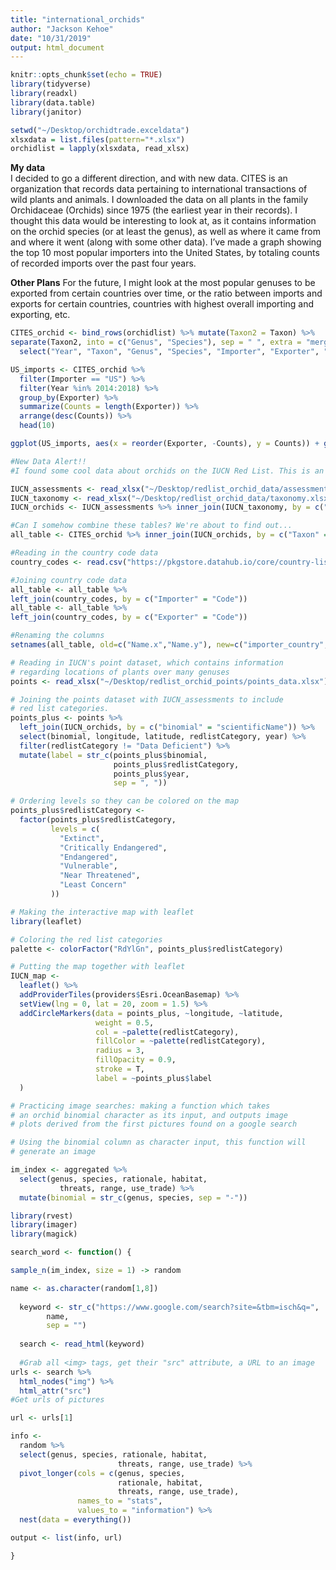 ```yaml
---
title: "international_orchids"
author: "Jackson Kehoe"
date: "10/31/2019"
output: html_document
---
```


```r
knitr::opts_chunk$set(echo = TRUE)
library(tidyverse)
library(readxl)
library(data.table)
library(janitor)
```

```r
setwd("~/Desktop/orchidtrade.exceldata")
xlsxdata = list.files(pattern="*.xlsx")
orchidlist = lapply(xlsxdata, read_xlsx)
```

**My data** <br/>
I decided to go a different direction, and with new data. CITES is an organization that records data pertaining to international transactions of wild plants and animals. I downloaded the data on all plants in the family Orchidaceae (Orchids) since 1975 (the earliest year in their records). I thought this data would be interesting to look at, as it contains information on the orchid species (or at least the genus), as well as where it came from and where it went (along with some other data). I've made a graph showing the top 10 most popular importers into the United States, by totaling counts of recorded imports over the past four years. 

**Other Plans**
For the future, I might look at the most popular genuses to be exported from certain countries over time, or the ratio between imports and exports for certain countries, countries with highest overall importing and exporting, etc. 

```r
CITES_orchid <- bind_rows(orchidlist) %>% mutate(Taxon2 = Taxon) %>% 
separate(Taxon2, into = c("Genus", "Species"), sep = " ", extra = "merge") %>%
  select("Year", "Taxon", "Genus", "Species", "Importer", "Exporter", "Importer reported quantity", "Exporter reported quantity", "Term", "Unit")
```

```r

US_imports <- CITES_orchid %>%
  filter(Importer == "US") %>%
  filter(Year %in% 2014:2018) %>%
  group_by(Exporter) %>%
  summarize(Counts = length(Exporter)) %>%
  arrange(desc(Counts)) %>%
  head(10)

ggplot(US_imports, aes(x = reorder(Exporter, -Counts), y = Counts)) + geom_col() + labs(x = "Countries that have exported orchids to US", y = "Recorded exports to US since 2014", title = "From where does the US import orchids?")
```

```r
#New Data Alert!!
#I found some cool data about orchids on the IUCN Red List. This is an online database full of different species (not just orchids), their current extinction risks, and a whole lot of other useful information.

IUCN_assessments <- read_xlsx("~/Desktop/redlist_orchid_data/assessments.xlsx")
IUCN_taxonomy <- read_xlsx("~/Desktop/redlist_orchid_data/taxonomy.xlsx")
IUCN_orchids <- IUCN_assessments %>% inner_join(IUCN_taxonomy, by = c("internalTaxonId", "scientificName"))
```

```r
#Can I somehow combine these tables? We're about to find out...
all_table <- CITES_orchid %>% inner_join(IUCN_orchids, by = c("Taxon" = "scientificName"))
```


```r
#Reading in the country code data
country_codes <- read.csv("https://pkgstore.datahub.io/core/country-list/data_csv/data/d7c9d7cfb42cb69f4422dec222dbbaa8/data_csv.csv")

#Joining country code data
all_table <- all_table %>%
left_join(country_codes, by = c("Importer" = "Code"))
all_table <- all_table %>%
left_join(country_codes, by = c("Exporter" = "Code"))

#Renaming the columns
setnames(all_table, old=c("Name.x","Name.y"), new=c("importer_country", "exporter_country"))
```

```r
# Reading in IUCN's point dataset, which contains information 
# regarding locations of plants over many genuses
points <- read_xlsx("~/Desktop/redlist_orchid_points/points_data.xlsx")

# Joining the points dataset with IUCN_assessments to include
# red list categories.
points_plus <- points %>% 
  left_join(IUCN_orchids, by = c("binomial" = "scientificName")) %>%
  select(binomial, longitude, latitude, redlistCategory, year) %>%
  filter(redlistCategory != "Data Deficient") %>%
  mutate(label = str_c(points_plus$binomial,
                       points_plus$redlistCategory,
                       points_plus$year,
                       sep = ", "))

# Ordering levels so they can be colored on the map
points_plus$redlistCategory <- 
  factor(points_plus$redlistCategory,
         levels = c(
           "Extinct",
           "Critically Endangered",
           "Endangered",
           "Vulnerable",
           "Near Threatened",
           "Least Concern"
         ))
```


```r
# Making the interactive map with leaflet
library(leaflet)

# Coloring the red list categories
palette <- colorFactor("RdYlGn", points_plus$redlistCategory)

# Putting the map together with leaflet
IUCN_map <- 
  leaflet() %>%
  addProviderTiles(providers$Esri.OceanBasemap) %>%
  setView(lng = 0, lat = 20, zoom = 1.5) %>% 
  addCircleMarkers(data = points_plus, ~longitude, ~latitude,
                   weight = 0.5,
                   col = ~palette(redlistCategory), 
                   fillColor = ~palette(redlistCategory),
                   radius = 3, 
                   fillOpacity = 0.9, 
                   stroke = T, 
                   label = ~points_plus$label
  )
```

```r
# Practicing image searches: making a function which takes 
# an orchid binomial character as its input, and outputs image
# plots derived from the first pictures found on a google search 

# Using the binomial column as character input, this function will 
# generate an image 

im_index <- aggregated %>%
  select(genus, species, rationale, habitat,
           threats, range, use_trade) %>%
  mutate(binomial = str_c(genus, species, sep = "-"))

library(rvest)
library(imager)
library(magick)

search_word <- function() {

sample_n(im_index, size = 1) -> random

name <- as.character(random[1,8])
  
  keyword <- str_c("https://www.google.com/search?site=&tbm=isch&q=", 
        name,
        sep = "")
  
  search <- read_html(keyword)
  
  #Grab all <img> tags, get their "src" attribute, a URL to an image
urls <- search %>%
  html_nodes("img") %>% 
  html_attr("src") 
#Get urls of pictures

url <- urls[1]

info <- 
  random %>%
  select(genus, species, rationale, habitat, 
                        threats, range, use_trade) %>%
  pivot_longer(cols = c(genus, species, 
                        rationale, habitat, 
                        threats, range, use_trade),
               names_to = "stats", 
               values_to = "information") %>%
  nest(data = everything())

output <- list(info, url)

}

```

